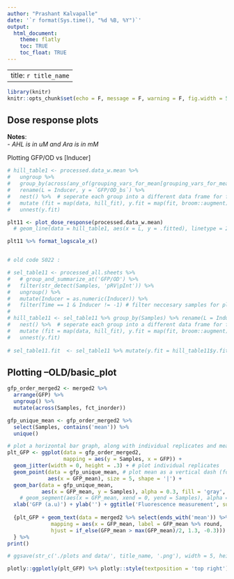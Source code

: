 ```yaml
---
author: "Prashant Kalvapalle"
date: '`r format(Sys.time(), "%d %B, %Y")`'
output: 
  html_document:
    theme: flatly
    toc: TRUE
    toc_float: TRUE
---
```


---
title: `r title_name`
---

```r
library(knitr)
knitr::opts_chunk$set(echo = F, message = F, warning = F, fig.width = 5, fig.height = 4)

```



## Dose response plots

 **Notes**:   
 <!-- - *0 inducer has been plotted as 1e-3 and glucose repression as 5e-4 (for ease on logscale)*   -->
 - *AHL is in uM and Ara is in mM*

Plotting GFP/OD vs [Inducer]

```r

# hill_table1 <- processed.data_w.mean %>% 
#   ungroup %>% 
#   group_by(across(any_of(grouping_vars_for_mean[grouping_vars_for_mean != 'Inducer']))) %>% 
#   rename(L = Inducer, y = `GFP/OD_bs`) %>% 
#   nest() %>%  # seperate each group into a different data frame for fitting
#   mutate (fit = map(data, hill_fit), y.fit = map(fit, broom::augment)) %>% # call hill fitting function on a single time point data
#   unnest(y.fit)

plt11 <- plot_dose_response(processed.data_w.mean)  
  # geom_line(data = hill_table1, aes(x = L, y = .fitted), linetype = 2)

plt11 %>% format_logscale_x()


# old code S022 : 

# sel_table11 <- processed_all.sheets %>% 
#   # group_and_summarize_at('GFP/OD') %>% 
#   filter(str_detect(Samples, 'pRV|pInt')) %>% 
#   ungroup() %>% 
#   mutate(Inducer = as.numeric(Inducer)) %>% 
#   filter(Time == 1 & Inducer != -1) # filter neccesary samples for plotting ; by default mean and variance of GFP/RFP column
#   
# hill_table11 <- sel_table11 %>% group_by(Samples) %>% rename(L = Inducer, y = mean) %>% 
#   nest() %>%  # seperate each group into a different data frame for fitting
#   mutate (fit = map(data, hill_fit), y.fit = map(fit, broom::augment)) %>% # call hill fitting function on a single time point data
#   unnest(y.fit)
  
# sel_table11.fit  <- sel_table11 %>% mutate(y.fit = hill_table11$y.fit) # take the fit curve for plotting
```





## Plotting --OLD/basic_plot


```r
gfp_order_merged2 <- merged2 %>% 
  arrange(GFP) %>% 
  ungroup() %>% 
  mutate(across(Samples, fct_inorder))

gfp_unique_mean <- gfp_order_merged2 %>% 
  select(Samples, contains('mean')) %>% 
  unique()

# plot a horizontal bar graph, along with individual replicates and mean annotated
plt_GFP <- ggplot(data = gfp_order_merged2,
                  mapping = aes(y = Samples, x = GFP)) + 
  geom_jitter(width = 0, height = .3) + # plot individual replicates
  geom_point(data = gfp_unique_mean, # plot mean as a vertical dash (for small point, use size = 0.5)
             aes(x = GFP_mean), size = 5, shape = '|') + 
  geom_bar(data = gfp_unique_mean, 
           aes(x = GFP_mean, y = Samples), alpha = 0.3, fill = 'gray', stat = 'identity',position = 'dodge') +
    # geom_segment(aes(x = GFP_mean, xend = 0, yend = Samples), alpha = 0.1, colour = 'red') + 
  xlab('GFP (a.u)') + ylab('') + ggtitle('Fluorescence measurement', subtitle = 'Plasmids')
  
  {plt_GFP + geom_text(data = merged2 %>% select(ends_with('mean')) %>% unique(),  
              mapping = aes(x = GFP_mean, label = GFP_mean %>% round, 
              hjust = if_else(GFP_mean > max(GFP_mean)/2, 1.3, -0.3)))
  } %>% 
print()

# ggsave(str_c('./plots and data/', title_name, '.png'), width = 5, height = 4) # save plot if necessary

plotly::ggplotly(plt_GFP) %>% plotly::style(textposition = 'top right')

```


